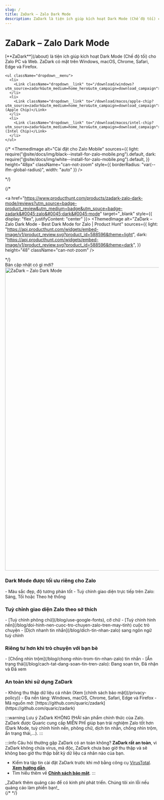 ```yaml
---
slug: /
title: ZaDark – Zalo Dark Mode
description: ZaDark là tiện ích giúp kích hoạt Dark Mode (Chế độ tối) cho Zalo PC và Web. ZaDark có mặt trên Windows, macOS, Chrome, Safari, Edge và Firefox.
---
```


<h1 className="zadark-brand text-center" style={{ fontSize: "3rem" }}>ZaDark – Zalo Dark Mode</h1>

<p className="text-center text-balance" style={{ fontSize: "1.5rem", marginBottom: "1.5rem" }}>[**ZaDark**](/about) là tiện ích giúp kích hoạt Dark Mode (Chế độ tối) cho Zalo PC và Web. ZaDark có mặt trên Windows, macOS, Chrome, Safari, Edge và Firefox.</p>

<div style={{ display: "flex", gap: "1rem", justifyContent: "center", flexWrap: "wrap", marginBottom: "2rem" }}>
  <div className="dropdown dropdown--hoverable">
    <Link to="/install/zalo-pc" aria-label="Cài đặt cho Zalo PC" className="flex">
      <ThemedImage
        alt="Cài đặt cho Zalo PC"
        sources={{
          light: useBaseUrl("/img/button-install/black--install-for-zalo-pc.svg"),
          dark: useBaseUrl("/img/button-install/white--install-for-zalo-pc.svg"),
        }}
        height="48px"
        className="can-not-zoom"
        style={{ borderRadius: "var(--ifm-global-radius)", width: "auto" }}
      />
    </Link>

    <ul className="dropdown__menu">
      <li>
        <Link className="dropdown__link" to="/download/windows?utm_source=zadark&utm_medium=home_hero&utm_campaign=download_campaign">Windows</Link>
      </li>
      <li>
        <Link className="dropdown__link" to="/download/macos/apple-chip?utm_source=zadark&utm_medium=home_hero&utm_campaign=download_campaign">macOS (Apple Chip)</Link>
      </li>
      <li>
        <Link className="dropdown__link" to="/download/macos/intel-chip?utm_source=zadark&utm_medium=home_hero&utm_campaign=download_campaign">macOS (Intel Chip)</Link>
      </li>
    </ul>
  </div>

  <Link to="/install/zalo-web" aria-label="Cài đặt cho Zalo Web" className="flex">
    <ThemedImage
      alt="Cài đặt cho Zalo Web"
      sources={{
        light: require("@site/docs/img/black--install-for-zalo-web.png").default,
        dark: require("@site/docs/img/white--install-for-zalo-web.png").default,
      }}
      height="48px"
      className="can-not-zoom"
      style={{ borderRadius: "var(--ifm-global-radius)", width: "auto" }}
    />
  </Link>

  {/* <Link to="/install/zalo-mobile" aria-label="Cài đặt cho Zalo Mobile" className="flex">
    <ThemedImage
      alt="Cài đặt cho Zalo Mobile"
      sources={{
        light: require("@site/docs/img/black--install-for-zalo-mobile.png").default,
        dark: require("@site/docs/img/white--install-for-zalo-mobile.png").default,
      }}
      height="48px"
      className="can-not-zoom"
      style={{ borderRadius: "var(--ifm-global-radius)", width: "auto" }}
    />
  </Link> */}
</div>

<ShopeeAffiliateProgram />

{/* <div className="margin-bottom--md">
  <a href="https://www.producthunt.com/products/zadark-zalo-dark-mode/reviews?utm_source=badge-product_review&utm_medium=badge&utm_souce=badge-zadark&#0045;zalo&#0045;dark&#0045;mode" target="_blank" style={{ display: "flex", justifyContent: "center" }}>
    <ThemedImage
      alt="ZaDark&#0032;–&#0032;Zalo&#0032;Dark&#0032;Mode - Best&#0032;Dark&#0032;Mode&#0032;for&#0032;Zalo | Product Hunt"
      sources={{
        light: "https://api.producthunt.com/widgets/embed-image/v1/product_review.svg?product_id=588596&theme=light",
        dark: "https://api.producthunt.com/widgets/embed-image/v1/product_review.svg?product_id=588596&theme=dark",
      }}
      height="48"
      className="can-not-zoom"
    />
  </a>
</div> */}

<div className="text-center">
  <Link to="/blog/changelog" className="whats-new">Bản cập nhật có gì mới?</Link>
</div>

<div className="margin-bottom--md">
  <img src={require("@site/docs/img/mockup-23.12.5-mascot-1.1.webp").default} alt="ZaDark – Zalo Dark Mode" width="992px" className="zoomable" style={{ display: "block", margin: "0 auto" }} />
</div>

<div className="margin-bottom--md text-center">
  <a href="https://quaric.com" target="_blank" rel="noopener dofollow" aria-label="ZaDark by Quaric"><ZaDarkByQuaric /></a>
</div>

<div className="container">
  <div className="card margin-bottom--md">
    <div className="card__body">
      <h3>Dark Mode được tối ưu riêng cho Zalo</h3>
      - Màu sắc đẹp, độ tương phản tốt
      - Tuỳ chỉnh giao diện trực tiếp trên Zalo: Sáng, Tối hoặc Theo hệ thống
    </div>
  </div>

  <div className="card margin-bottom--md">
    <div className="card__body">
      <h3>Tuỳ chỉnh giao diện Zalo theo sở thích</h3>
      - [Tuỳ chỉnh phông chữ](/blog/use-google-fonts), cỡ chữ
      - [Tuỳ chỉnh hình nền](/blog/doi-hinh-nen-cuoc-tro-chuyen-zalo-tren-may-tinh) cuộc trò chuyện
      - [Dịch nhanh tin nhắn](/blog/dich-tin-nhan-zalo) sang ngôn ngữ tuỳ chỉnh
    </div>
  </div>

  <div className="card margin-bottom--md">
    <div className="card__body">
      <h3>Riêng tư hơn khi trò chuyện với bạn bè</h3>
      - [Chống nhìn trộm](/blog/chong-nhin-trom-tin-nhan-zalo) tin nhắn
      - [Ẩn trạng thái](/blog/cach-tat-dang-soan-tin-tren-zalo): Đang soạn tin, Đã nhận và Đã xem
    </div>
  </div>

  <div className="card margin-bottom--md">
    <div className="card__body">
      <h3>An toàn khi sử dụng ZaDark</h3>
      - Không thu thập dữ liệu cá nhân (Xem [chính sách bảo mật](/privacy-policy))
      - Đa nền tảng: Windows, macOS, Chrome, Safari, Edge và Firefox
      - Mã nguồn mở: [https://github.com/quaric/zadark](https://github.com/quaric/zadark)
    </div>
  </div>

  :::warning Lưu ý
  ZaDark KHÔNG PHẢI sản phẩm chính thức của Zalo. ZaDark được Quaric cung cấp MIỄN PHÍ giúp bạn trải nghiệm Zalo tốt hơn (Dark Mode, tuỳ chỉnh hình nền, phông chữ, dịch tin nhắn, chống nhìn trộm, ẩn trạng thái,...).
  :::

  :::info Câu hỏi thường gặp
  ZaDark có an toàn không? **ZaDark rất an toàn**, vì ZaDark không chứa virus, mã độc, ZaDark chưa bao giờ thu thập và sẽ không bao giờ thu thập bất kỳ dữ liệu cá nhân nào của bạn.
  - Kiểm tra tập tin cài đặt ZaDark trước khi mở bằng công cụ [VirusTotal](https://virustotal.com). [**Xem hướng dẫn**](/blog/kiem-tra-virus).
  - Tìm hiểu thêm về [**Chính sách bảo mật**](/privacy-policy).
  :::

  <div className="text-center text-balance">
  _ZaDark thêm quảng cáo để có kinh phí phát triển. Chúng tôi xin lỗi nếu quảng cáo làm phiền bạn!_
  </div>

  <AdsByGoogle>
    {/* <ins
      className="adsbygoogle"
      style={{ display: 'block' }}
      data-ad-client="ca-pub-5192881442581767"
      data-ad-slot="8722903447"
      data-ad-format="auto"
      data-full-width-responsive="true"
    ></ins> */}
    <ins
      className="adsbygoogle"
      style={{ display: "block" }}
      data-ad-format="autorelaxed"
      data-ad-client="ca-pub-5192881442581767"
      data-ad-slot="4903523419"
    ></ins>
  </AdsByGoogle>
</div>
